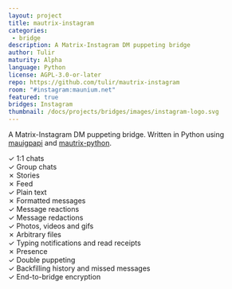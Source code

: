 ```yaml
---
layout: project
title: mautrix-instagram
categories:
 - bridge
description: A Matrix-Instagram DM puppeting bridge
author: Tulir
maturity: Alpha
language: Python
license: AGPL-3.0-or-later
repo: https://github.com/tulir/mautrix-instagram
room: "#instagram:maunium.net"
featured: true
bridges: Instagram
thumbnail: /docs/projects/bridges/images/instagram-logo.svg
---
```


A Matrix-Instagram DM puppeting bridge. Written in Python using [mauigpapi](https://github.com/tulir/mautrix-instagram/tree/master/mauigpapi) and [mautrix-python](https://matrix.org/docs/projects/sdk/mautrix-python.html).

✓ 1:1 chats  
✓ Group chats  
✗ Stories  
✗ Feed  
✓ Plain text  
✗ Formatted messages  
✓ Message reactions  
✓ Message redactions  
✓ Photos, videos and gifs  
✗ Arbitrary files  
✓ Typing notifications and read receipts  
✗ Presence  
✓ Double puppeting  
✓ Backfilling history and missed messages  
✓ End-to-bridge encryption

